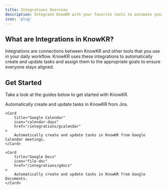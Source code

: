 ```yaml
---
title: Integrations Overview
description: Integrate KnowKR with your favorite tools to automate your workflow.
icon: 'plug'
---
```


## What are Integrations in KnowKR?

Integrations are connections between KnowKR and other tools that you use in your daily workflow.
KnowKR uses these integrations to automatically create and update tasks and assign them to the appropriate goals to ensure everyone stays aligned.


## Get Started

Take a look at the guides below to get started with KnowKR.

<CardGroup cols={3}>
    <Card
        title="Jira"
        icon="jira"
        href="/integrations/jira"
    >
        Automatically create and update tasks in KnowKR from Jira.
    </Card>

    <Card
        title="Google Calendar"
        icon="calendar-days"
        href="/integrations/gcalendar"
    >
        Automatically create and update tasks in KnowKR from Google Calendar meetings.
    </Card>

    <Card
        title="Google Docs"
        icon="file-doc"
        href="/integrations/gdocs"
    >
        Automatically create and update tasks in KnowKR from Google Documents.
    </Card>

</CardGroup>
